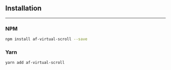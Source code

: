
## Installation
---
### NPM

```sh
npm install af-virtual-scroll --save
```

### Yarn

```sh
yarn add af-virtual-scroll
```
